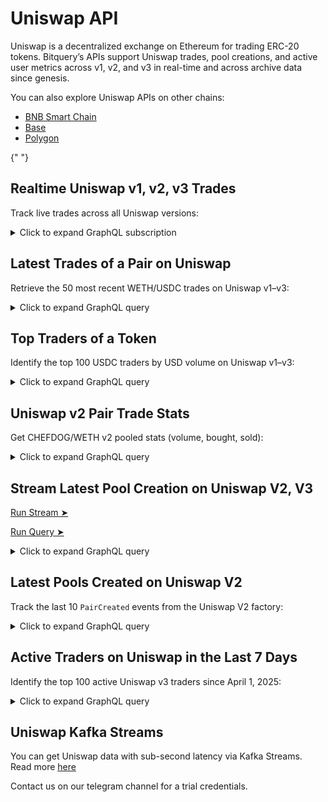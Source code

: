 # Uniswap API

Uniswap is a decentralized exchange on Ethereum for trading ERC-20 tokens. Bitquery’s APIs support Uniswap trades, pool creations, and active user metrics across v1, v2, and v3 in real-time and across archive data since genesis.

You can also explore Uniswap APIs on other chains:

- [BNB Smart Chain](https://docs.bitquery.io/docs/examples/BSC/bsc-uniswap-api/)
- [Base](https://docs.bitquery.io/docs/examples/Base/base-uniswap-api/)
- [Polygon](https://docs.bitquery.io/docs/examples/Matic/matic-uniswap-api/)


<Head>
  <meta name="title" content="Uniswap API - Ethereum On-Chain Token & Trade Data" />
  <meta name="description" content="Access real-time on-chain data for Uniswap tokens using the Bitquery-powered Uniswap API. Track trades, liquidity, token prices, and more on Ethereum." />
  <meta name="keywords" content="Uniswap API,Uniswap token data,Ethereum API,Uniswap on-chain data,Uniswap DEX API,Ethereum tokens,Bitquery API,crypto trading API,Uniswap blockchain data,token analytics API,DeFi analytics,Ethereum memecoins,Uniswap liquidity data" />
  <meta name="robots" content="index, follow" />
  <meta httpEquiv="Content-Type" content="text/html; charset=utf-8" />
  <meta name="language" content="English" />

{" "}

<meta property="og:type" content="website" />
<meta
  property="og:title"
  content="Uniswap API - Ethereum On-Chain Token & Trade Data"
/>
<meta
  property="og:description"
  content="Explore token analytics and real-time data from Uniswap projects on Ethereum with the Bitquery API."
/>

  <meta property="twitter:card" content="summary_large_image" />
  <meta property="twitter:title" content="Uniswap API - Token & Trade Data on Ethereum" />
  <meta property="twitter:description" content="Monitor token trades, prices, and liquidity for Uniswap tokens using Bitquery's on-chain API." />
</Head>

## Realtime Uniswap v1, v2, v3 Trades

Track live trades across all Uniswap versions:

<details>
  <summary>Click to expand GraphQL subscription</summary>

```graphql
subscription {
  EVM(network: eth) {
    DEXTrades(
      where: {
        Trade: {
          Dex: {
            ProtocolName: { in: ["uniswap_v3", "uniswap_v2", "uniswap_v1"] }
          }
        }
      }
    ) {
      Block {
        Number
        Time
      }
      Transaction {
        From
        To
        Hash
      }
      Trade {
        Dex {
          Delegated
          DelegatedTo
          OwnerAddress
          Pair {
            Decimals
            Name
            SmartContract
          }
          ProtocolFamily
          ProtocolName
          ProtocolVersion
          SmartContract
        }
        Buy {
          Amount
          Buyer
          Currency {
            Name
            Symbol
            SmartContract
          }
          Seller
          Price
        }
        Sell {
          Amount
          Buyer
          Currency {
            Name
            SmartContract
            Symbol
          }
          Seller
          Price
        }
      }
    }
  }
}
```

</details>

## Latest Trades of a Pair on Uniswap

Retrieve the 50 most recent WETH/USDC trades on Uniswap v1–v3:

<details>
  <summary>Click to expand GraphQL query</summary>

```graphql
query LatestTrades {
  EVM(network: eth) {
    DEXTradeByTokens(
      orderBy: { descending: Block_Time }
      limit: { count: 50 }
      where: {
        Trade: {
          Side: {
            Amount: { gt: "0" }
            Currency: {
              SmartContract: {
                is: "0xa0b86991c6218b36c1d19d4a2e9eb0ce3606eb48"
              }
            }
          }
          Currency: {
            SmartContract: { is: "0xc02aaa39b223fe8d0a0e5c4f27ead9083c756cc2" }
          }
          Dex: {
            ProtocolName: { in: ["uniswap_v3", "uniswap_v2", "uniswap_v1"] }
          }
        }
      }
    ) {
      Block {
        allTime: Time
      }
      Trade {
        Dex {
          OwnerAddress
          ProtocolFamily
          ProtocolName
        }
        Currency {
          Symbol
          SmartContract
          Name
        }
        Price
        AmountInUSD
        Amount
        Side {
          Type
          Currency {
            Symbol
            SmartContract
            Name
          }
          AmountInUSD
          Amount
        }
      }
    }
  }
}
```

</details>

## Top Traders of a Token

Identify the top 100 USDC traders by USD volume on Uniswap v1–v3:

<details>
  <summary>Click to expand GraphQL query</summary>

```graphql
query topTraders {
  EVM(network: eth) {
    DEXTradeByTokens(
      orderBy: { descendingByField: "volumeUsd" }
      limit: { count: 100 }
      where: {
        Trade: {
          Currency: {
            SmartContract: { is: "0xa0b86991c6218b36c1d19d4a2e9eb0ce3606eb48" }
          }
          Dex: {
            ProtocolName: { in: ["uniswap_v3", "uniswap_v2", "uniswap_v1"] }
          }
        }
      }
    ) {
      Trade {
        Buyer
      }
      bought: sum(
        of: Trade_Amount
        if: { Trade: { Side: { Type: { is: buy } } } }
      )
      sold: sum(
        of: Trade_Amount
        if: { Trade: { Side: { Type: { is: sell } } } }
      )
      volume: sum(of: Trade_Amount)
      volumeUsd: sum(of: Trade_Side_AmountInUSD)
    }
  }
}
```

</details>

## Uniswap v2 Pair Trade Stats

Get CHEFDOG/WETH v2 pooled stats (volume, bought, sold):

<details>
  <summary>Click to expand GraphQL query</summary>

```graphql
query pairTopTraders {
  EVM(network: eth, dataset: combined) {
    DEXTradeByTokens(
      orderBy: { descendingByField: "volumeUsd" }
      limit: { count: 100 }
      where: {
        Trade: {
          Dex: {
            Pair: {
              SmartContract: {
                is: "0x4ba1970f8d2dda96ebfbc466943fb0dfaab18c75"
              }
            }
          }
        }
      }
    ) {
      Trade {
        Dex {
          OwnerAddress
          ProtocolFamily
          ProtocolName
        }
      }
      bought: sum(
        of: Trade_Amount
        if: { Trade: { Side: { Type: { is: buy } } } }
      )
      sold: sum(
        of: Trade_Amount
        if: { Trade: { Side: { Type: { is: sell } } } }
      )
      volume: sum(of: Trade_Amount)
      volumeUsd: sum(of: Trade_Side_AmountInUSD)
    }
  }
}
```

</details>

## Stream Latest Pool Creation on Uniswap V2, V3

[Run Stream ➤](https://ide.bitquery.io/stream-pool-and-pair-creation-on-ethereum#)

[Run Query ➤](https://ide.bitquery.io/query-pool-and-pair-creation-on-ethereum#)

<details>
  <summary>Click to expand GraphQL query</summary>

```graphql
subscription {
  EVM(network: eth) {
    Events(
      where: {
        Log: {
          SmartContract: {
            in: [
              "0x5C69bEe701ef814a2B6a3EDD4B1652CB9cc5aA6f"
              "0x1f98431c8ad98523631ae4a59f267346ea31f984"
            ]
          }
          Signature: { Name: { in: ["PoolCreated", "PairCreated"] } }
        }
      }
    ) {
      Log {
        SmartContract
      }
      Transaction {
        Hash
      }
      Arguments {
        Type
        Value {
          ... on EVM_ABI_Boolean_Value_Arg {
            bool
          }
          ... on EVM_ABI_Bytes_Value_Arg {
            hex
          }
          ... on EVM_ABI_BigInt_Value_Arg {
            bigInteger
          }
          ... on EVM_ABI_Address_Value_Arg {
            address
          }
          ... on EVM_ABI_String_Value_Arg {
            string
          }
          ... on EVM_ABI_Integer_Value_Arg {
            integer
          }
        }
        Name
      }
      Block {
        Time
      }
    }
  }
}
```

</details>

## Latest Pools Created on Uniswap V2

Track the last 10 `PairCreated` events from the Uniswap V2 factory:

<details>
  <summary>Click to expand GraphQL query</summary>

```graphql
{
  EVM(dataset: combined, network: eth) {
    Events(
      orderBy: { descending: Block_Number }
      limit: { count: 10 }
      where: {
        Log: {
          SmartContract: { is: "0x5C69bEe701ef814a2B6a3EDD4B1652CB9cc5aA6f" }
          Signature: { Name: { is: "PairCreated" } }
        }
      }
    ) {
      Log {
        Signature {
          Name
          Parsed
          Signature
        }
        SmartContract
      }
      Transaction {
        Hash
      }
      Block {
        Date
        Number
      }
      Arguments {
        Type
        Value {
          ... on EVM_ABI_Address_Value_Arg {
            address
          }
        }
      }
    }
  }
}
```

</details>

## Active Traders on Uniswap in the Last 7 Days

Identify the top 100 active Uniswap v3 traders since April 1, 2025:

<details>
  <summary>Click to expand GraphQL query</summary>

```graphql
query ActiveUniswapTraders {
  EVM(dataset: archive, network: eth) {
    DEXTradeByTokens(
      where: {
        Trade: {
          Dex: {
            OwnerAddress: { is: "0x1f98431c8ad98523631ae4a59f267346ea31f984" }
          }
        }
        Block: { Date: { after: "2025-04-01" } }
      }
      limit: { count: 100 }
      orderBy: { descendingByField: "tradeCount" }
    ) {
      Trader: Trade {
        Seller
      }
      tradeCount: count
      uniqueTokens: count(distinct: Trade_Currency_SmartContract)
    }
  }
}
```

</details>

## Uniswap Kafka Streams

You can get Uniswap data with sub-second latency via Kafka Streams. Read more [here](https://docs.bitquery.io/docs/streams/kafka-streaming-concepts/)

Contact us on our telegram channel for a trial credentials.

<VideoPlayer url="https://youtu.be/xcW_Na7YwSk" />
